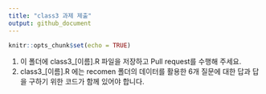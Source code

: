 ```yaml
---
title: "class3 과제 제출"
output: github_document
---
```


```r
knitr::opts_chunk$set(echo = TRUE)
```

1. 이 폴더에 class3_[이름].R 파일을 저장하고 Pull request를 수행해 주세요.
2. class3_[이름].R 에는 recomen 폴더의 데이터를 활용한 6개 질문에 대한 답과 답을 구하기 위한 코드가 함께 있어야 합니다.